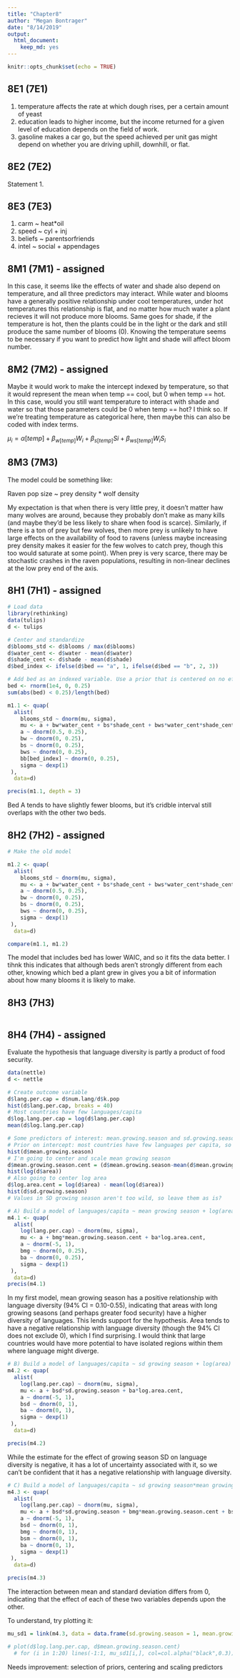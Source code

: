 ```yaml
---
title: "Chapter8"
author: "Megan Bontrager"
date: "8/14/2019"
output: 
  html_document: 
    keep_md: yes
---
```


```r
knitr::opts_chunk$set(echo = TRUE)
```


## 8E1 (7E1)

1) temperature affects the rate at which dough rises, per a certain amount of yeast
2) education leads to higher income, but the income returned for a given level of education depends on the field of work.
3) gasoline makes a car go, but the speed achieved per unit gas might depend on whether you are driving uphill, downhill, or flat. 

## 8E2 (7E2)

Statement 1. 


## 8E3 (7E3)

1) carm ~ heat*oil
2) speed ~ cyl + inj
3) beliefs ~ parentsorfriends
4) intel ~ social + appendages


## 8M1 (7M1) - assigned

In this case, it seems like the effects of water and shade also depend on temperature, and all three predictors may interact. While water and blooms have a generally positive relationship under cool temperatures, under hot temperatures this relationship is flat, and no matter how much water a plant recieves it will not produce more blooms. Same goes for shade, if the temperature is hot, then the plants could be in the light or the dark and still produce the same number of blooms (0). Knowing the temperature seems to be necessary if you want to predict how light and shade will affect bloom number. 


## 8M2 (7M2) - assigned

Maybe it would work to make the intercept indexed by temperature, so that it would represent the mean when temp == cool, but 0 when temp == hot. In this case, would you still want temperature to interact with shade and water so that those parameters could be 0 when temp == hot? I think so. If we're treating temperature as categorical here, then maybe this can also be coded with index terms. 

$\mu_i = \alpha[temp] + \beta_{w[temp]}W_i + \beta_{s[temp]}Si + \beta_{ws[temp]}W_iS_i$


## 8M3 (7M3)

The model could be something like:

Raven pop size ~ prey density * wolf density

My expectation is that when there is very little prey, it doesn't matter haw many wolves are around, because they probably don't make as many kills (and maybe they'd be less likely to share when food is scarce). Similarly, if there is a ton of prey but few wolves, then more prey is unlikely to have large effects on the availability of food to ravens (unless maybe increasing prey density makes it easier for the few wolves to catch prey, though this too would saturate at some point). When prey is very scarce, there may be stochastic crashes in the raven populations, resulting in non-linear declines at the low prey end of the axis. 


## 8H1 (7H1) - assigned

```r

# Load data
library(rethinking)
data(tulips)
d <- tulips

# Center and standardize
d$blooms_std <- d$blooms / max(d$blooms)
d$water_cent <- d$water - mean(d$water)
d$shade_cent <- d$shade - mean(d$shade)
d$bed_index <- ifelse(d$bed == "a", 1, ifelse(d$bed == "b", 2, 3))

# Add bed as an indexed variable. Use a prior that is centered on no effect of bed but with which is would be very plausible for bed to accout for differences of 25% in bloom number 
bed <- rnorm(1e4, 0, 0.25)
sum(abs(bed) < 0.25)/length(bed)

m1.1 <- quap(
  alist(
    blooms_std ~ dnorm(mu, sigma),
    mu <- a + bw*water_cent + bs*shade_cent + bws*water_cent*shade_cent + bb[bed_index],
    a ~ dnorm(0.5, 0.25),
    bw ~ dnorm(0, 0.25),
    bs ~ dnorm(0, 0.25),
    bws ~ dnorm(0, 0.25),
    bb[bed_index] ~ dnorm(0, 0.25),
    sigma ~ dexp(1)
 ),
  data=d)

precis(m1.1, depth = 3)

```

Bed A tends to have slightly fewer blooms, but it's cridble interval still overlaps with the other two beds. 


## 8H2 (7H2) - assigned

```r
# Make the old model 

m1.2 <- quap(
  alist(
    blooms_std ~ dnorm(mu, sigma),
    mu <- a + bw*water_cent + bs*shade_cent + bws*water_cent*shade_cent,
    a ~ dnorm(0.5, 0.25),
    bw ~ dnorm(0, 0.25),
    bs ~ dnorm(0, 0.25),
    bws ~ dnorm(0, 0.25),
    sigma ~ dexp(1)
 ),
  data=d)

compare(m1.1, m1.2)

```

The model that includes bed has lower WAIC, and so it fits the data better. I tihnk this indicates that although beds aren't strongly different from each other, knowing which bed a plant grew in gives you a bit of information about how many blooms it is likely to make. 


## 8H3 (7H3)

```r


```



## 8H4 (7H4) - assigned

Evaluate the hypothesis that language diversity is partly a product of food security. 

```r
data(nettle)
d <- nettle

# Create outcome variable
d$lang.per.cap = d$num.lang/d$k.pop
hist(d$lang.per.cap, breaks = 40)
# Most countries have few languages/capita
d$log.lang.per.cap = log(d$lang.per.cap)
mean(d$log.lang.per.cap)

# Some predictors of interest: mean.growing.season and sd.growing.season
# Prior on intercept: most countries have few languages per capita, so the mean of the logged response is ~-5
hist(d$mean.growing.season)
# I'm going to center and scale mean growing season
d$mean.growing.season.cent = (d$mean.growing.season-mean(d$mean.growing.season))/sd(d$mean.growing.season)
hist(log(d$area))
# Also going to center log area
d$log.area.cent = log(d$area) - mean(log(d$area))
hist(d$sd.growing.season)
# Values in SD growing season aren't too wild, so leave them as is?

# A) Build a model of languages/capita ~ mean growing season + log(area)
m4.1 <- quap(
  alist(
    log(lang.per.cap) ~ dnorm(mu, sigma),
    mu <- a + bmg*mean.growing.season.cent + ba*log.area.cent, 
    a ~ dnorm(-5, 1),
    bmg ~ dnorm(0, 0.25),
    ba ~ dnorm(0, 0.25),
    sigma ~ dexp(1)
 ),
  data=d)
precis(m4.1)

```

In my first model, mean growing season has a positive relationship with language diversity (94% CI  = 0.10-0.55), indicating that areas with long growing seasons (and perhaps greater food security) have a higher diversity of languages. This lends support for the hypothesis. Area tends to have a negative relationship with language diversity (though the 94% CI does not exclude 0), which I find surprising. I would think that large countries would have more potential to have isolated regions within them where language might diverge. 

```r
# B) Build a model of languages/capita ~ sd growing season + log(area)
m4.2 <- quap(
  alist(
    log(lang.per.cap) ~ dnorm(mu, sigma),
    mu <- a + bsd*sd.growing.season + ba*log.area.cent, 
    a ~ dnorm(-5, 1),
    bsd ~ dnorm(0, 1),
    ba ~ dnorm(0, 1),
    sigma ~ dexp(1)
 ),
  data=d)

precis(m4.2)

```
While the estimate for the effect of growing season SD on language diversity is negative, it has a lot of uncertainty associated with it, so we can't be confident that it has a negative relationship with language diversity. 


```r
# C) Build a model of languages/capita ~ sd growing season*mean growing season + log(area)
m4.3 <- quap(
  alist(
    log(lang.per.cap) ~ dnorm(mu, sigma),
    mu <- a + bsd*sd.growing.season + bmg*mean.growing.season.cent + bsm*mean.growing.season.cent*sd.growing.season + ba*log.area.cent, 
    a ~ dnorm(-5, 1),
    bsd ~ dnorm(0, 1),
    bmg ~ dnorm(0, 1),
    bsm ~ dnorm(0, 1),
    ba ~ dnorm(0, 1),
    sigma ~ dexp(1)
 ),
  data=d)

precis(m4.3)
```

The interaction between mean and standard deviation differs from 0, indicating that the effect of each of these two variables depends upon the other. 

To understand, try plotting it:

```r
mu_sd1 = link(m4.3, data = data.frame(sd.growing.season = 1, mean.growing.season.cent = seq(from = min(d$mean.growing.season.cent), to = max(d$mean.growing.season.cent), by = 0.5), log.area.cent = mean(d$log.area.cent)))

# plot(d$log.lang.per.cap, d$mean.growing.season.cent)
  # for (i in 1:20) lines(-1:1, mu_sd1[i,], col=col.alpha("black",0.3))
```

Needs improvement: selection of priors, centering and scaling predictors